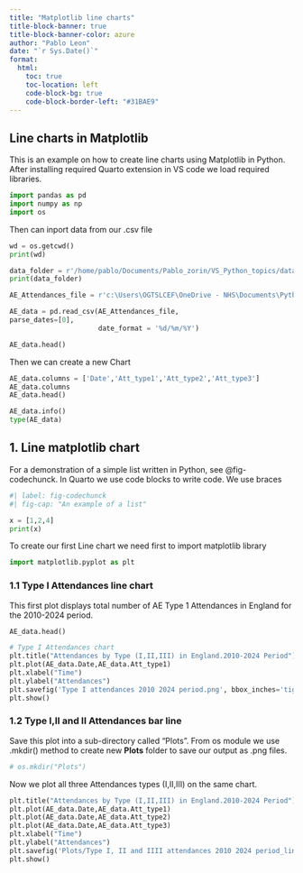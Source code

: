 ---
title: "Matplotlib line charts"
title-block-banner: true
title-block-banner-color: azure
author: "Pablo Leon"
date: "`r Sys.Date()`"
format:
  html:
    toc: true
    toc-location: left
    code-block-bg: true
    code-block-border-left: "#31BAE9"
---

## Line charts in Matplotlib

This is an example on how to create line charts using Matplotlib in Python. After installing required Quarto extension in VS code we load required libraries.

```{python}
import pandas as pd
import numpy as np
import os
```

Then can inport data from our .csv file

```{python}
wd = os.getcwd()
print(wd)

data_folder = r'/home/pablo/Documents/Pablo_zorin/VS_Python_topics/data'
print(data_folder)

AE_Attendances_file = r'c:\Users\OGTSLCEF\OneDrive - NHS\Documents\Python Scripts\data\AE_Attendances_2010_2024.csv'

AE_data = pd.read_csv(AE_Attendances_file,
parse_dates=[0],
                      date_format = '%d/%m/%Y')  

AE_data.head()
```

Then we can create a new Chart

```{python}
AE_data.columns = ['Date','Att_type1','Att_type2','Att_type3']
AE_data.columns
AE_data.head()
```

```{python}
AE_data.info()
type(AE_data)
```

## 1. Line matplotlib chart

For a demonstration of a simple list written in Python, see @fig-codechunck. In Quarto we use code blocks to write code. We use braces 

```{python}
#| label: fig-codechunck
#| fig-cap: "An example of a list"

x = [1,2,4]
print(x)

```

To create our first Line chart we need first to import matplotlib library

```{python}
import matplotlib.pyplot as plt
```

### 1.1 Type I Attendances line chart

This first plot displays total number of AE Type 1 Attendances in England for the 2010-2024 period.

```{python }
AE_data.head()
```


```{python}
# Type I Attendances chart 
plt.title("Attendances by Type (I,II,III) in England.2010-2024 Period")
plt.plot(AE_data.Date,AE_data.Att_type1)
plt.xlabel("Time")
plt.ylabel("Attendances")
plt.savefig('Type I attendances 2010 2024 period.png', bbox_inches='tight') ## This saves the output plot successfully in the project folder
plt.show()
```


### 1.2 Type I,II and II Attendances bar line

Save this plot into a sub-directory called "Plots". From os module we use .mkdir() method to create new **Plots** folder to save our output as .png files.

```{python }
# os.mkdir("Plots")
```

Now we plot all three Attendances types (I,II,III) on the same chart.

```{python}
plt.title("Attendances by Type (I,II,III) in England.2010-2024 Period")
plt.plot(AE_data.Date,AE_data.Att_type1)
plt.plot(AE_data.Date,AE_data.Att_type2)
plt.plot(AE_data.Date,AE_data.Att_type3)
plt.xlabel("Time")
plt.ylabel("Attendances")
plt.savefig('Plots/Type I, II and IIII attendances 2010 2024 period_line_plot.png', bbox_inches='tight') ## This saves the output plot successfully in the project folder
plt.show()
```

```{python }
```
